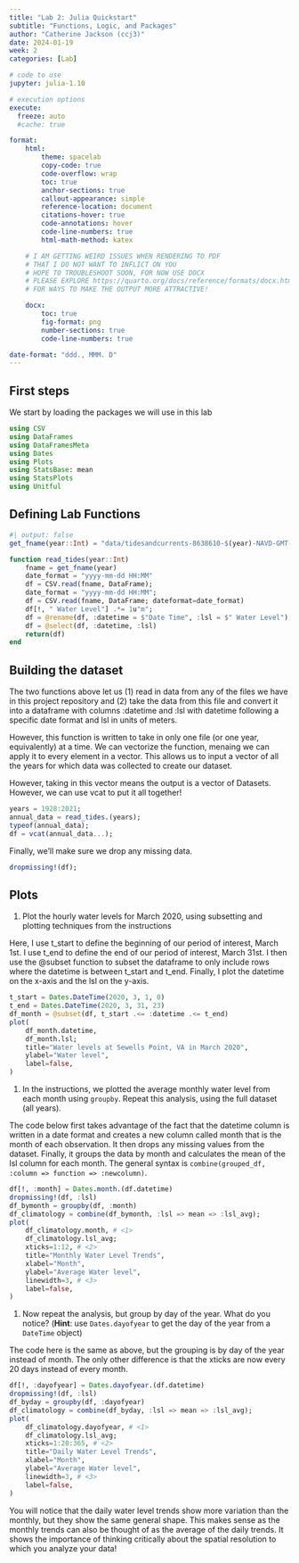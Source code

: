 ```yaml
---
title: "Lab 2: Julia Quickstart"
subtitle: "Functions, Logic, and Packages"
author: "Catherine Jackson (ccj3)" 
date: 2024-01-19
week: 2
categories: [Lab]

# code to use
jupyter: julia-1.10

# execution options
execute:
  freeze: auto  
  #cache: true

format: 
    html:
        theme: spacelab
        copy-code: true
        code-overflow: wrap
        toc: true
        anchor-sections: true
        callout-appearance: simple
        reference-location: document
        citations-hover: true
        code-annotations: hover
        code-line-numbers: true
        html-math-method: katex

    # I AM GETTING WEIRD ISSUES WHEN RENDERING TO PDF
    # THAT I DO NOT WANT TO INFLICT ON YOU
    # HOPE TO TROUBLESHOOT SOON, FOR NOW USE DOCX
    # PLEASE EXPLORE https://quarto.org/docs/reference/formats/docx.html
    # FOR WAYS TO MAKE THE OUTPUT MORE ATTRACTIVE!

    docx: 
        toc: true
        fig-format: png
        number-sections: true
        code-line-numbers: true

date-format: "ddd., MMM. D"
---
```


## First steps

We start by loading the packages we will use in this lab

```julia
using CSV
using DataFrames
using DataFramesMeta
using Dates
using Plots
using StatsBase: mean
using StatsPlots
using Unitful
```

## Defining Lab Functions

```julia
#| output: false
get_fname(year::Int) = "data/tidesandcurrents-8638610-$(year)-NAVD-GMT-metric.csv"
```

```julia
function read_tides(year::Int)
    fname = get_fname(year)
    date_format = "yyyy-mm-dd HH:MM"
    df = CSV.read(fname, DataFrame); 
    date_format = "yyyy-mm-dd HH:MM";
    df = CSV.read(fname, DataFrame; dateformat=date_format)
    df[!, " Water Level"] .*= 1u"m";
    df = @rename(df, :datetime = $"Date Time", :lsl = $" Water Level");
    df = @select(df, :datetime, :lsl)
    return(df)
end
```

## Building the dataset

The two functions above let us (1) read in data from any of the files we have in this project repository and (2) take the data from this file and convert it into a dataframe with columns :datetime and :lsl with datetime following a specific date format and lsl in units of meters.

However, this function is written to take in only one file (or one year, equivalently) at a time.  We can vectorize the function, menaing we can apply it to every element in a vector.  This allows us to input a vector of all the years for which data was collected to create our dataset.

However, taking in this vector means the output is a vector of Datasets.  However, we can use vcat to put it all together!

```julia
years = 1928:2021;
annual_data = read_tides.(years);
typeof(annual_data);
df = vcat(annual_data...);
```

Finally, we'll make sure we drop any missing data.

```julia
dropmissing!(df);
```

## Plots

1. Plot the hourly water levels for March 2020, using subsetting and plotting techniques from the instructions

Here, I use t_start to define the beginning of our period of interest, March 1st.  I use t_end to define the end of our period of interest, March 31st.  I then use the @subset function to subset the dataframe to only include rows where the datetime is between t_start and t_end.  Finally, I plot the datetime on the x-axis and the lsl on the y-axis.

```julia
t_start = Dates.DateTime(2020, 3, 1, 0) 
t_end = Dates.DateTime(2020, 3, 31, 23)
df_month = @subset(df, t_start .<= :datetime .<= t_end)
plot(
    df_month.datetime,
    df_month.lsl;
    title="Water levels at Sewells Point, VA in March 2020",
    ylabel="Water level", 
    label=false, 
)
```

1. In the instructions, we plotted the average monthly water level from each month using `groupby`. Repeat this analysis, using the full dataset (all years). 

The code below first takes advantage of the fact that the datetime column is written in a date format and creates a new column called month that is the month of each observation.  It then drops any missing values from the dataset.  Finally, it groups the data by month and calculates the mean of the lsl column for each month.  The general syntax is `combine(grouped_df, :column => function => :newcolumn)`.

```julia
df[!, :month] = Dates.month.(df.datetime) 
dropmissing!(df, :lsl) 
df_bymonth = groupby(df, :month) 
df_climatology = combine(df_bymonth, :lsl => mean => :lsl_avg); 
plot(
    df_climatology.month, # <1>
    df_climatology.lsl_avg;
    xticks=1:12, # <2>
    title="Monthly Water Level Trends",
    xlabel="Month",
    ylabel="Average Water level",
    linewidth=3, # <3>
    label=false,
)
```

1. Now repeat the analysis, but group by day of the year. What do you notice? (**Hint**: use `Dates.dayofyear` to get the day of the year from a `DateTime` object)

The code here is the same as above, but the grouping is by day of the year instead of month.  The only other difference is that the xticks are now every 20 days instead of every month.

```julia
df[!, :dayofyear] = Dates.dayofyear.(df.datetime) 
dropmissing!(df, :lsl) 
df_byday = groupby(df, :dayofyear) 
df_climatology = combine(df_byday, :lsl => mean => :lsl_avg); 
plot(
    df_climatology.dayofyear, # <1>
    df_climatology.lsl_avg;
    xticks=1:20:365, # <2>
    title="Daily Water Level Trends",
    xlabel="Month",
    ylabel="Average Water level",
    linewidth=3, # <3>
    label=false,
)
```


You will notice that the daily water level trends show more variation than the monthly, but they show the same general shape.  This makes sense as the monthly trends can also be thought of as the average of the daily trends.  It shows the importance of thinking critically about the spatial resolution to which you analyze your data!